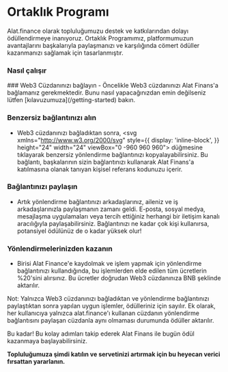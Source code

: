 
# Ortaklık Programı

Alat.finance olarak topluluğumuzu destek ve katkılarından dolayı ödüllendirmeye inanıyoruz. Ortaklık Programımız, platformumuzun avantajlarını başkalarıyla paylaşmanızı ve karşılığında cömert ödüller kazanmanızı sağlamak için tasarlanmıştır.

### Nasıl çalışır
<Steps>
### Web3 Cüzdanınızı bağlayın
- Öncelikle Web3 cüzdanınızı Alat Finans'a bağlamanız gerekmektedir. Bunu nasıl yapacağınızdan emin değilseniz lütfen [kılavuzumuza](/getting-started) bakın.

### Benzersiz bağlantınızı alın
- Web3 cüzdanınızı bağladıktan sonra, <svg xmlns="http://www.w3.org/2000/svg" style={{
    display: 'inline-block',
}} height="24"  width="24" viewBox="0 -960 960 960"><path d="M412-168q45-91 120-121.5T660-320q23 0 45 4t43 10q24-38 38-82t14-92q0-134-93-227t-227-93q-134 0-227 93t-93 227q0 45 11.5 86t34.5 76q41-20 85-31t89-11q32 0 61.5 5.5T500-340q-23 12-43.5 28T418-278q-12-2-20.5-2H380q-32 0-63.5 7T256-252q32 32 71.5 53.5T412-168Zm68 88q-83 0-156-31.5T197-197q-54-54-85.5-127T80-480q0-83 31.5-156T197-763q54-54 127-85.5T480-880q83 0 156 31.5T763-763q54 54 85.5 127T880-480q0 83-31.5 156T763-197q-54 54-127 85.5T480-80ZM380-420q-58 0-99-41t-41-99q0-58 41-99t99-41q58 0 99 41t41 99q0 58-41 99t-99 41Zm0-80q25 0 42.5-17.5T440-560q0-25-17.5-42.5T380-620q-25 0-42.5 17.5T320-560q0 25 17.5 42.5T380-500Zm280 120q-42 0-71-29t-29-71q0-42 29-71t71-29q42 0 71 29t29 71q0 42-29 71t-71 29ZM480-480Z"/></svg> düğmesine tıklayarak benzersiz yönlendirme bağlantınızı kopyalayabilirsiniz. Bu bağlantı, başkalarının sizin bağlantınızı kullanarak Alat Finans'a katılmasına olanak tanıyan kişisel referans kodunuzu içerir.

### Bağlantınızı paylaşın
- Artık yönlendirme bağlantınızı arkadaşlarınız, aileniz ve iş arkadaşlarınızla paylaşmanın zamanı geldi. E-posta, sosyal medya, mesajlaşma uygulamaları veya tercih ettiğiniz herhangi bir iletişim kanalı aracılığıyla paylaşabilirsiniz. Bağlantınızı ne kadar çok kişi kullanırsa, potansiyel ödülünüz de o kadar yüksek olur!

### Yönlendirmelerinizden kazanın
- Birisi Alat Finance'e kaydolmak ve işlem yapmak için yönlendirme bağlantınızı kullandığında, bu işlemlerden elde edilen tüm ücretlerin %20'sini alırsınız. Bu ücretler doğrudan Web3 cüzdanınıza BNB şeklinde aktarılır.
</Steps>

<Callout>
Not: Yalnızca Web3 cüzdanınızı bağladıktan ve yönlendirme bağlantınızı paylaştıktan sonra yapılan uygun işlemler, ödülleriniz için sayılır.
Ek olarak, her kullanıcıya yalnızca alat.finance'ı kullanan cüzdanın yönlendirme bağlantısını paylaşan cüzdanla aynı olmaması durumunda ödüller aktarılır.

Bu kadar! Bu kolay adımları takip ederek Alat Finans ile bugün ödül kazanmaya başlayabilirsiniz.

<b>Topluluğumuza şimdi katılın ve servetinizi artırmak için bu heyecan verici fırsattan yararlanın.</b>
</Callout>

